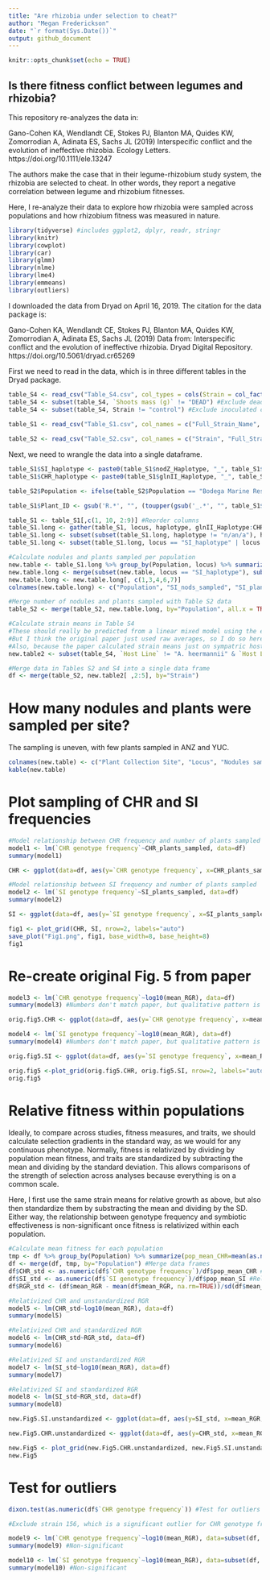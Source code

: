 ```yaml
---
title: "Are rhizobia under selection to cheat?"
author: "Megan Frederickson"
date: "`r format(Sys.Date())`"
output: github_document
---
```


```r
knitr::opts_chunk$set(echo = TRUE)
```

## Is there fitness conflict between legumes and rhizobia?

This repository re-analyzes the data in: 

Gano-Cohen KA, Wendlandt CE, Stokes PJ, Blanton MA, Quides KW, Zomorrodian A, Adinata ES, Sachs JL (2019) Interspecific conflict and the evolution of ineffective rhizobia. Ecology Letters. https://doi.org/10.1111/ele.13247

The authors make the case that in their legume-rhizobium study system, the rhizobia are selected to cheat. In other words, they report a negative correlation between legume and rhizobium fitnesses.

Here, I re-analyze their data to explore how rhizobia were sampled across populations and how rhizobium fitness was measured in nature.

```r

library(tidyverse) #includes ggplot2, dplyr, readr, stringr
library(knitr)
library(cowplot)
library(car)
library(glmm)
library(nlme)
library(lme4)
library(emmeans)
library(outliers)

```

I downloaded the data from Dryad on April 16, 2019. The citation for the data package is:

Gano-Cohen KA, Wendlandt CE, Stokes PJ, Blanton MA, Quides KW, Zomorrodian A, Adinata ES, Sachs JL (2019) Data from: Interspecific conflict and the evolution of ineffective rhizobia. Dryad Digital Repository. https://doi.org/10.5061/dryad.cr65269

First we need to read in the data, which is in three different tables in the Dryad package.

```r

table_S4 <- read_csv("Table_S4.csv", col_types = cols(Strain = col_factor(levels = c("132", "133", "134", "135", "136", "137", "138", "139", "140", "141", "142", "143", "144", "145", "146", "147", "148", "149", "150", "151", "152", "153", "154", "155", "156", "157", "158", "159", "160", "161", "control")), `Host Line` = col_factor(levels = c("BMR01.03", "BMR07.03", "UnH: Cla12.04", "UnL: Anz13.04", "A. heermannii", "Gri01.01", "Gri01.13", "Cla10.01", "Cla01.04", "UCR02.07", "UCR09.05", "Yuc02.07", "Yuc02.01", "Anz11.01", "Anz10.01")), Block = col_factor(levels = c("1", "2", "3", "4", "5")), `CHR local abundance` = col_number(), `Mean individual  nodule biomass (mg)` = col_number(), `Mineral N (ppm)` = col_number(), `Plant #` = col_number(), Population = col_factor(levels = c("ANZ",  "BMR", "CLA", "GRI", "UCR", "YUC")), `Relative Growth` = col_number(), `Roots mass (g)` = col_number(), `Shoots mass (g)` = col_number(), `Total N (%)` = col_number(), `Total nodules` = col_number()))
table_S4 <- subset(table_S4, `Shoots mass (g)` != "DEAD") #Exclude dead plants
table_S4 <- subset(table_S4, Strain != "control") #Exclude inoculated controls
  
table_S1 <- read_csv("Table_S1.csv", col_names = c("Full_Strain_Name", "Year", "Population", "glnII_Haplotype", "recA_Haplotype", "nodZ_Haplotype",  "nolL_Haplotype"), col_types = cols(Year = col_number(), Population = col_factor(levels = c("ANZ",  "BMR", "CLA", "GRI", "UCR", "YUC"))), skip = 1)

table_S2 <- read_csv("Table_S2.csv", col_names = c("Strain", "Full_Strain_Name", "Population", "Latitude", "Longitude", "glnII_Haplotype", "glnII_Accession", "recA_Haplotype", "recA_Accession", "nodZ_Haplotype", "nodZ_Accession", "nolL_Haplotype", "nolL_Accession", "CHR_Haplotype", "CHR genotype frequency" , "SI_haplotye", "SI genotype frequency"), col_types = cols(Strain = col_factor(levels = c("132", "133", "134", "135", "136", "137", "138", "139", "140", "141", "142", "143", "144", "145", "146", "147", "148", "149", "150", "151", "152", "153", "154", "155", "156", "157", "158", "159", "160", "161")), `CHR genotype frequency` = col_number(), `SI genotype frequency` = col_number(), Population = col_factor(levels = c("Bodega Marine Reserve", "Griffith Park", "Robert J. Bernard Biological Field Station", "University of California Riverside", "Burns Pinon Ridge Reserve", "Anza Borrego Desert State Park"))), skip = 2)

```

Next, we need to wrangle the data into a single dataframe.

```r

table_S1$SI_haplotype <- paste0(table_S1$nodZ_Haplotype, "_", table_S1$nolL_Haplotype) #Concatenate SI haplotypes, as per paper
table_S1$CHR_haplotype <- paste0(table_S1$glnII_Haplotype, "_", table_S1$recA_Haplotype) #Concatenate CHR haplotypes, as per paper

table_S2$Population <- ifelse(table_S2$Population == "Bodega Marine Reserve", "BMR", ifelse(table_S2$Population == "Griffith Park", "GRI", ifelse(table_S2$Population == "Robert J. Bernard Biological Field Station", "CLA", ifelse(table_S2$Population == "University of California Riverside", "UCR", ifelse(table_S2$Population == "Anza Borrego Desert State Park", "ANZ", "YUC"))))) #Abbreviate Table_S2 population names

table_S1$Plant_ID <- gsub('R.*', "", (toupper(gsub('_.*', "", table_S1$Full_Strain_Name)))) #Make a column of unique plant ids

table_S1 <- table_S1[,c(1, 10, 2:9)] #Reorder columns
table_S1.long <- gather(table_S1, locus, haplotype, glnII_Haplotype:CHR_haplotype, factor_key=TRUE) #Make wide data into long format
table_S1.long <- subset(subset(table_S1.long, haplotype != "n/an/a"), haplotype != "n/a_n/a")  #Remove NAs
table_S1.long <- subset(table_S1.long, locus == "SI_haplotype" | locus == "CHR_haplotype") #Subset to just CHR and SI haplotypes

#Calculate nodules and plants sampled per population
new.table <- table_S1.long %>% group_by(Population, locus) %>% summarize(total_nods_sampled=n(), total_plants_sampled=length(unique(Plant_ID)))
new.table.long <- merge(subset(new.table, locus == "SI_haplotype"), subset(new.table, locus == "CHR_haplotype"), by="Population") #Make wide data long
new.table.long <- new.table.long[, c(1,3,4,6,7)]
colnames(new.table.long) <- c("Population", "SI_nods_sampled", "SI_plants_sampled", "CHR_nods_sampled", "CHR_plants_sampled")

#Merge number of nodules and plants sampled with Table S2 data
table_S2 <- merge(table_S2, new.table.long, by="Population", all.x = TRUE)

#Calculate strain means in Table S4
#These should really be predicted from a linear mixed model using the emmeans package
#But I think the original paper just used raw averages, so I do so here too
#Also, because the paper calculated strain means just on sympatric host lines, I do the same here
new.table2 <- subset(table_S4, `Host Line` != "A. heermannii" & `Host Line` != "UnH: Cla12.04" & `Host Line` != "UnL: Anz13.04") %>% group_by(Population, Strain) %>% summarize(mean_RGR = mean(`Relative Growth`, na.rm=TRUE), mean_total_nodules = mean(`Total nodules`, na.rm=TRUE), mean_nodule_mass = mean(`Mean individual  nodule biomass (mg)`, na.rm=TRUE))

#Merge data in Tables S2 and S4 into a single data frame
df <- merge(table_S2, new.table2[ ,2:5], by="Strain")

```

# How many nodules and plants were sampled per site?
The sampling is uneven, with few plants sampled in ANZ and YUC.

```r
colnames(new.table) <- c("Plant Collection Site", "Locus", "Nodules sampled (no.)", "Plants sampled (no.)")
kable(new.table)
```

# Plot sampling of CHR and SI frequencies 

```r

#Model relationship between CHR frequency and number of plants sampled
model1 <- lm(`CHR genotype frequency`~CHR_plants_sampled, data=df)
summary(model1)

CHR <- ggplot(data=df, aes(y=`CHR genotype frequency`, x=CHR_plants_sampled, color=Population))+geom_point()+ geom_smooth(method="lm", se=FALSE, color=1)+xlab("Plants sampled (no.)")+ylab("CHR genotype frequency")+geom_text(aes(label=Strain),hjust=0, vjust=0, size=2.5, nudge_x = 0.05, check_overlap=TRUE)

#Model relationship between SI frequency and number of plants sampled
model2 <- lm(`SI genotype frequency`~SI_plants_sampled, data=df)
summary(model2)

SI <- ggplot(data=df, aes(y=`SI genotype frequency`, x=SI_plants_sampled, color=Population)) +geom_smooth(method="lm", se=FALSE, color=1)+geom_point()+xlab("Plants sampled (no.)")+ylab("SI genotype frequency")+geom_text(aes(label=Strain),hjust=0, vjust=0, size=2.5, nudge_x = 0.05, check_overlap=TRUE)

fig1 <- plot_grid(CHR, SI, nrow=2, labels="auto")
save_plot("Fig1.png", fig1, base_width=8, base_height=8)
fig1

```

# Re-create original Fig. 5 from paper

```r

model3 <- lm(`CHR genotype frequency`~log10(mean_RGR), data=df)
summary(model3) #Numbers don't match paper, but qualitative pattern is the same

orig.fig5.CHR <- ggplot(data=df, aes(y=`CHR genotype frequency`, x=mean_RGR, color=Population))+geom_smooth(method="lm", se=FALSE, color=1)+geom_point()+xlab("Symbiotic effectiveness")+ylab("CHR genotype frequency")+scale_x_log10()+geom_text(aes(label=Strain),hjust=0, vjust=0, size=2.5, nudge_x = 0.05, check_overlap=TRUE)

model4 <- lm(`SI genotype frequency`~log10(mean_RGR), data=df)
summary(model4) #Numbers don't match paper, but qualitative pattern is the same

orig.fig5.SI <- ggplot(data=df, aes(y=`SI genotype frequency`, x=mean_RGR, color=Population)) +geom_smooth(method="lm", se=FALSE, color=1)+geom_point()+xlab("Symbiotic effectiveness")+ylab("SI genotype frequency")+scale_x_log10()+ geom_text(aes(label=Strain),hjust=0, vjust=0, size=2.5, nudge_x = 0.05, check_overlap=TRUE)

orig.fig5 <-plot_grid(orig.fig5.CHR, orig.fig5.SI, nrow=2, labels="auto")
orig.fig5

```

# Relative fitness within populations 

Ideally, to compare across studies, fitness measures, and traits, we should calculate selection gradients in the standard way, as we would for any continuous phenotype. Normally, fitness is relativized by dividing by population mean fitness, and traits are standardized by subtracting the mean and dividing by the standard deviation. This allows comparisons of the strength of selection across analyses because everything is on a common scale. 

Here, I first use the same strain means for relative growth as above, but also then standardize them by substracting the mean and dividing by the SD. Either way, the relationship between genotype frequency and symbiotic effectiveness is non-significant once fitness is relativized within each population.

```r

#Calculate mean fitness for each population
tmp <- df %>% group_by(Population) %>% summarize(pop_mean_CHR=mean(as.numeric(`CHR genotype frequency`), na.rm=TRUE), pop_mean_SI=mean(as.numeric(`SI genotype frequency`), na.rm=TRUE))
df <- merge(df, tmp, by="Population") #Merge data frames
df$CHR_std <- as.numeric(df$`CHR genotype frequency`)/df$pop_mean_CHR #Relative fitness within each population
df$SI_std <- as.numeric(df$`SI genotype frequency`)/df$pop_mean_SI #Relative fitness within each population
df$RGR_std <- (df$mean_RGR - mean(df$mean_RGR, na.rm=TRUE))/sd(df$mean_RGR, na.rm=TRUE) #Standardize trait by subtracting the mean and dividing by the standard deviation

#Relativized CHR and unstandardized RGR
model5 <- lm(CHR_std~log10(mean_RGR), data=df)
summary(model5)

#Relativized CHR and standardized RGR
model6 <- lm(CHR_std~RGR_std, data=df)
summary(model6)

#Relativized SI and unstandardized RGR
model7 <- lm(SI_std~log10(mean_RGR), data=df) 
summary(model7)

#Relativized SI and standardized RGR
model8 <- lm(SI_std~RGR_std, data=df) 
summary(model8)

new.Fig5.SI.unstandardized <- ggplot(data=df, aes(y=SI_std, x=mean_RGR, color=Population))+geom_point()+geom_smooth(method="lm", se=FALSE, linetype="dashed", color=1)+geom_text(aes(label=Strain),hjust=0, vjust=0, size=3)+ ylab("SI genotype frequency")+  xlab("Symbiotic effectiveness")+scale_x_log10()

new.Fig5.CHR.unstandardized <- ggplot(data=df, aes(y=CHR_std, x=mean_RGR, color=Population))+ geom_point()+geom_smooth(method="lm", se=FALSE, linetype="dashed", color=1)+geom_text(aes(label=Strain),hjust=0, vjust=0, size=3)+ylab("CHR genotype frequency")+xlab("Symbiotic effectiveness")+scale_x_log10()

new.Fig5 <- plot_grid(new.Fig5.CHR.unstandardized, new.Fig5.SI.unstandardized, nrow=2, labels="auto")
new.Fig5

```

# Test for outliers

```r

dixon.test(as.numeric(df$`CHR genotype frequency`)) #Test for outliers in CHR genotype frequency 

#Exclude strain 156, which is a significant outlier for CHR genotype frequency

model9 <- lm(`CHR genotype frequency`~log10(mean_RGR), data=subset(df, Strain != "156"))
summary(model9) #Non-significant

model10 <- lm(`SI genotype frequency`~log10(mean_RGR), data=subset(df, Strain != "156"))
summary(model10) #Non-significant
```
